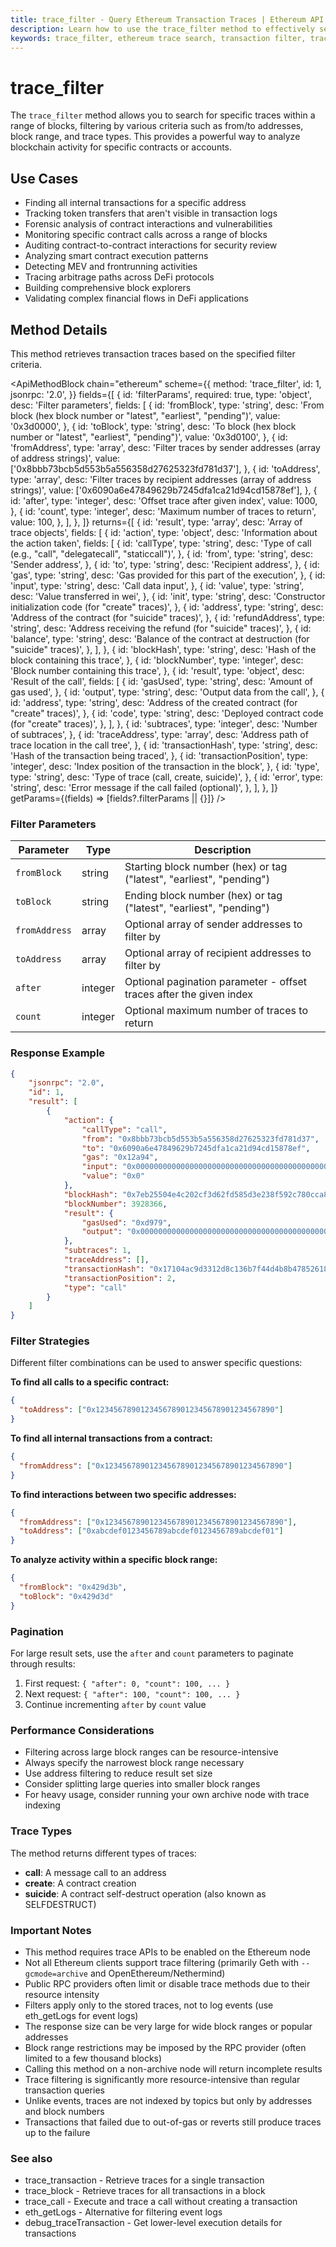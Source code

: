 ```yaml
---
title: trace_filter - Query Ethereum Transaction Traces | Ethereum API Methods
description: Learn how to use the trace_filter method to effectively search for and filter transaction traces based on multiple criteria, including address, block range, and more.
keywords: trace_filter, ethereum trace search, transaction filter, trace query, blockchain data, smart contract interactions, internal transactions, trace filtering, ethereum forensics, call filter, trace analysis, block range search, address filter, transaction monitoring, trace indexing, smart contract tracing, contract calls, function calls, value transfers, trace querying
---
```


# trace_filter

The `trace_filter` method allows you to search for specific traces within a range of blocks, filtering by various criteria such as from/to addresses, block range, and trace types. This provides a powerful way to analyze blockchain activity for specific contracts or accounts.

## Use Cases

- Finding all internal transactions for a specific address
- Tracking token transfers that aren't visible in transaction logs
- Forensic analysis of contract interactions and vulnerabilities
- Monitoring specific contract calls across a range of blocks
- Auditing contract-to-contract interactions for security review
- Analyzing smart contract execution patterns
- Detecting MEV and frontrunning activities
- Tracing arbitrage paths across DeFi protocols
- Building comprehensive block explorers
- Validating complex financial flows in DeFi applications

## Method Details

This method retrieves transaction traces based on the specified filter criteria.

<ApiMethodBlock
	chain="ethereum"
	scheme={{
		method: 'trace_filter',
		id: 1,
		jsonrpc: '2.0',
	}}
	fields={[
		{
			id: 'filterParams',
			required: true,
			type: 'object',
			desc: 'Filter parameters',
			fields: [
				{
					id: 'fromBlock',
					type: 'string',
					desc: 'From block (hex block number or "latest", "earliest", "pending")',
					value: '0x3d0000',
				},
				{
					id: 'toBlock',
					type: 'string',
					desc: 'To block (hex block number or "latest", "earliest", "pending")',
					value: '0x3d0100',
				},
				{
					id: 'fromAddress',
					type: 'array',
					desc: 'Filter traces by sender addresses (array of address strings)',
					value: ['0x8bbb73bcb5d553b5a556358d27625323fd781d37'],
				},
				{
					id: 'toAddress',
					type: 'array',
					desc: 'Filter traces by recipient addresses (array of address strings)',
					value: ['0x6090a6e47849629b7245dfa1ca21d94cd15878ef'],
				},
				{
					id: 'after',
					type: 'integer',
					desc: 'Offset trace after given index',
					value: 1000,
				},
				{
					id: 'count',
					type: 'integer',
					desc: 'Maximum number of traces to return',
					value: 100,
				},
			],
		},
	]}
	returns={[
		{
			id: 'result',
			type: 'array',
			desc: 'Array of trace objects',
			fields: [
				{
					id: 'action',
					type: 'object',
					desc: 'Information about the action taken',
					fields: [
						{
							id: 'callType',
							type: 'string',
							desc: 'Type of call (e.g., "call", "delegatecall", "staticcall")',
						},
						{
							id: 'from',
							type: 'string',
							desc: 'Sender address',
						},
						{
							id: 'to',
							type: 'string',
							desc: 'Recipient address',
						},
						{
							id: 'gas',
							type: 'string',
							desc: 'Gas provided for this part of the execution',
						},
						{
							id: 'input',
							type: 'string',
							desc: 'Call data input',
						},
						{
							id: 'value',
							type: 'string',
							desc: 'Value transferred in wei',
						},
						{
							id: 'init',
							type: 'string',
							desc: 'Constructor initialization code (for "create" traces)',
						},
						{
							id: 'address',
							type: 'string',
							desc: 'Address of the contract (for "suicide" traces)',
						},
						{
							id: 'refundAddress',
							type: 'string',
							desc: 'Address receiving the refund (for "suicide" traces)',
						},
						{
							id: 'balance',
							type: 'string',
							desc: 'Balance of the contract at destruction (for "suicide" traces)',
						},
					],
				},
				{
					id: 'blockHash',
					type: 'string',
					desc: 'Hash of the block containing this trace',
				},
				{
					id: 'blockNumber',
					type: 'integer',
					desc: 'Block number containing this trace',
				},
				{
					id: 'result',
					type: 'object',
					desc: 'Result of the call',
					fields: [
						{
							id: 'gasUsed',
							type: 'string',
							desc: 'Amount of gas used',
						},
						{
							id: 'output',
							type: 'string',
							desc: 'Output data from the call',
						},
						{
							id: 'address',
							type: 'string',
							desc: 'Address of the created contract (for "create" traces)',
						},
						{
							id: 'code',
							type: 'string',
							desc: 'Deployed contract code (for "create" traces)',
						},
					],
				},
				{
					id: 'subtraces',
					type: 'integer',
					desc: 'Number of subtraces',
				},
				{
					id: 'traceAddress',
					type: 'array',
					desc: 'Address path of trace location in the call tree',
				},
				{
					id: 'transactionHash',
					type: 'string',
					desc: 'Hash of the transaction being traced',
				},
				{
					id: 'transactionPosition',
					type: 'integer',
					desc: 'Index position of the transaction in the block',
				},
				{
					id: 'type',
					type: 'string',
					desc: 'Type of trace (call, create, suicide)',
				},
				{
					id: 'error',
					type: 'string',
					desc: 'Error message if the call failed (optional)',
				},
			],
		},
	]}
	getParams={(fields) => [fields?.filterParams || {}]}
/>

### Filter Parameters

| Parameter | Type | Description |
| --- | --- | --- |
| `fromBlock` | string | Starting block number (hex) or tag ("latest", "earliest", "pending") |
| `toBlock` | string | Ending block number (hex) or tag ("latest", "earliest", "pending") |
| `fromAddress` | array | Optional array of sender addresses to filter by |
| `toAddress` | array | Optional array of recipient addresses to filter by |
| `after` | integer | Optional pagination parameter - offset traces after the given index |
| `count` | integer | Optional maximum number of traces to return |

### Response Example

```json
{
	"jsonrpc": "2.0",
	"id": 1,
	"result": [
		{
			"action": {
				"callType": "call",
				"from": "0x8bbb73bcb5d553b5a556358d27625323fd781d37",
				"to": "0x6090a6e47849629b7245dfa1ca21d94cd15878ef",
				"gas": "0x12a94",
				"input": "0x0000000000000000000000000000000000000000000000000000000000000000",
				"value": "0x0"
			},
			"blockHash": "0x7eb25504e4c202cf3d62fd585d3e238f592c780cca82dacb2ed3cb5b38883add",
			"blockNumber": 3928366,
			"result": {
				"gasUsed": "0xd979",
				"output": "0x0000000000000000000000000000000000000000000000000000000000000001"
			},
			"subtraces": 1,
			"traceAddress": [],
			"transactionHash": "0x17104ac9d3312d8c136b7f44d4b8b47852618065ebfa534bd2d3b5ef218ca1f3",
			"transactionPosition": 2,
			"type": "call"
		}
	]
}
```

### Filter Strategies

Different filter combinations can be used to answer specific questions:

**To find all calls to a specific contract:**
```json
{
  "toAddress": ["0x1234567890123456789012345678901234567890"]
}
```

**To find all internal transactions from a contract:**
```json
{
  "fromAddress": ["0x1234567890123456789012345678901234567890"]
}
```

**To find interactions between two specific addresses:**
```json
{
  "fromAddress": ["0x1234567890123456789012345678901234567890"],
  "toAddress": ["0xabcdef0123456789abcdef0123456789abcdef01"]
}
```

**To analyze activity within a specific block range:**
```json
{
  "fromBlock": "0x429d3b",
  "toBlock": "0x429d3d"
}
```

### Pagination

For large result sets, use the `after` and `count` parameters to paginate through results:

1. First request: `{ "after": 0, "count": 100, ... }`
2. Next request: `{ "after": 100, "count": 100, ... }`
3. Continue incrementing `after` by `count` value

### Performance Considerations

- Filtering across large block ranges can be resource-intensive
- Always specify the narrowest block range necessary
- Use address filtering to reduce result set size
- Consider splitting large queries into smaller block ranges
- For heavy usage, consider running your own archive node with trace indexing

### Trace Types

The method returns different types of traces:

- **call**: A message call to an address
- **create**: A contract creation
- **suicide**: A contract self-destruct operation (also known as SELFDESTRUCT)

### Important Notes

- This method requires trace APIs to be enabled on the Ethereum node
- Not all Ethereum clients support trace filtering (primarily Geth with `--gcmode=archive` and OpenEthereum/Nethermind)
- Public RPC providers often limit or disable trace methods due to their resource intensity
- Filters apply only to the stored traces, not to log events (use eth_getLogs for event logs)
- The response size can be very large for wide block ranges or popular addresses
- Block range restrictions may be imposed by the RPC provider (often limited to a few thousand blocks)
- Calling this method on a non-archive node will return incomplete results
- Trace filtering is significantly more resource-intensive than regular transaction queries
- Unlike events, traces are not indexed by topics but only by addresses and block numbers
- Transactions that failed due to out-of-gas or reverts still produce traces up to the failure

### See also

- <Link to="/docs/ethereum/trace-methods/trace_transaction" title="Get detailed execution traces for a specific transaction">trace_transaction</Link> - Retrieve traces for a single transaction
- <Link to="/docs/ethereum/trace-methods/trace_block" title="Get execution traces for all transactions in a block">trace_block</Link> - Retrieve traces for all transactions in a block
- <Link to="/docs/ethereum/trace-methods/trace_call" title="Trace a call without creating a transaction">trace_call</Link> - Execute and trace a call without creating a transaction
- <Link to="/docs/ethereum/core-methods/eth_getLogs" title="Query event logs based on filter criteria">eth_getLogs</Link> - Alternative for filtering event logs
- <Link to="/docs/ethereum/debug-methods/debug_traceTransaction" title="Get low-level EVM execution details for a transaction">debug_traceTransaction</Link> - Get lower-level execution details for transactions
